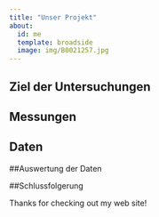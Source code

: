 ```yaml
---
title: "Unser Projekt"
about:
  id: me
  template: broadside
  image: img/B0021257.jpg
---
```


:::{#me}

## Ziel der Untersuchungen

## Messungen

## Daten

##Auswertung der Daten

##Schlussfolgerung

:::

Thanks for checking out my web site!
